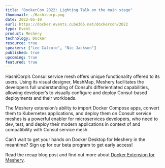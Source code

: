 ```yaml
---
title: "DockerCon 2022: Lighting Talk on the main stage"
thumbnail: ./Hashicorp.png
date: 2022-05-10
eurl: https://docker.events.cube365.net/dockercon/2022
type: Event
product: Meshery
technology: Docker
resource: true
speakers: ["Lee Calcote", "Nic Jackson"]
published: true
upcoming: true
featured: true
---
```



HashiCorp’s Consul service mesh offers unique functionality offered to its users. Using its visual designer, MeshMap, Meshery facilitates the developers full understanding of Consul’s differientiated capabilities, allowing developer’s to visually configure and deploy Consul-based deployments and their workloads.

The Meshery extension’s ability to import Docker Compose apps, convert them to Kubernetes applications, and deploy them on Consult service meshes is a powerful enabler for microservices developers, who need to dev, test, and deploy their modern applications in context of and compatibility with Consul service mesh.

Can’t wait to get your hands on Docker Desktop for Meshery in the meantime? Sign up for our <Link to="/docker-extension-meshery">beta program</Link> to get early access!

<p>
Read the recap <Link to="/blog/docker/extending-the-docker-compose-experience-to-service-mesh">blog</Link> post and find out more about <a href="https://layer5.io/docker-extension-meshery">Docker Extension for Meshery</a>. 
</p>